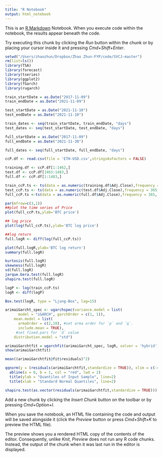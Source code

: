 ```yaml
---
title: "R Notebook"
output: html_notebook
---
```


This is an [R Markdown](http://rmarkdown.rstudio.com) Notebook. When you execute code within the notebook, the results appear beneath the code. 

Try executing this chunk by clicking the *Run* button within the chunk or by placing your cursor inside it and pressing *Cmd+Shift+Enter*. 

```r
setwd("/Users/zhaozhun/Dropbox/Zhao Zhun-FYP/code/SVCJ-master")
rm(list=ls())
library(TSA)
library(forecast)
library(tseries)
library(ggplot2)
library(fGarch)
library(rugarch)

train_startDate = as.Date("2017-11-09")
train_endDate = as.Date("2021-11-09")

test_startDate = as.Date("2021-11-10")
test_endDate = as.Date("2021-11-10")

train_dates <- seq(train_startDate, train_endDate, "days")
test_dates <- seq(test_startDate, test_endDate, "days")

full_startDate = as.Date("2017-11-09")
full_endDate = as.Date("2021-11-30")
```

```r
full_dates <- seq(full_startDate, full_endDate, "days")

```
```r
ccP.df <- read.csv(file = 'ETH-USD.csv',stringsAsFactors = FALSE)

training.df <- ccP.df[1:1462,]
test.df <- ccP.df[1463:1483,]
full.df <- ccP.df[1:1483,]

train_ccP.ts <- ts(data = as.numeric(training.df$Adj.Close),frequency = 365, start = c(2017,as.numeric(format(train_dates[1], "%j"))))
test_ccP.ts <- ts(data = as.numeric(test.df$Adj.Close),frequency = 365, start = c(2021,as.numeric(format(test_dates[1], "%j"))))
full_ccP.ts <-ts(data = as.numeric(full.df$Adj.Close),frequency = 365, start = c(2017,as.numeric(format(full_dates[1], "%j"))))
```

```r
par(mfrow=c(3,1))
##plot the time series of Price
plot(full_ccP.ts,ylab='BTC price')

## log price
plot(log(full_ccP.ts),ylab='BTC log price')

##log return 
full.logR <- diff(log(full_ccP.ts))

plot(full.logR,ylab='BTC log return')
summary(full.logR)
```

```r
kurtosis(full.logR)
skewness(full.logR)
sd(full.logR)
jarque.bera.test(full.logR)
shapiro.test(full.logR)
```


```r
logP <- log(train_ccP.ts)
logR <- diff(logP)
```

```r
Box.test(logR, type = "Ljung-Box", lag=15)
```

```r
arimaiGarcht_spec <- ugarchspec(variance.model = list(
      model = "iGARCH", garchOrder = c(1, 1)), 
    mean.model = list(
      armaOrder = c(2,10), #set arma order for `p` and `q`.
      include.mean = TRUE), 
     #set fixed.pars for `d` value
    distribution.model = "std")

arimaiGarchtfit = ugarchfit(arimaiGarcht_spec, logR, solver = 'hybrid')
show(arimaiGarchtfit)
```
```r
mean((arimaiGarchtfit@fit$residuals)^2)
```
```r
qqnorm(y = (residuals(arimaiGarchtfit,standardize = TRUE)), xlim = c(-4, 4), ylim = c(-4, 4), col = "blue", cex = 0.8,ylab="", xlab = "")
  abline(a = 0, b = 1, col = "red", lwd = 2)
  title(ylab = "Quantiles of Input Sample", line=2)
  title(xlab = "Standard Normal Quantiles", line=2)
```

```r
shapiro.test(as.vector(residuals(arimaiGarchtfit,standardize = TRUE)))
```

Add a new chunk by clicking the *Insert Chunk* button on the toolbar or by pressing *Cmd+Option+I*.

When you save the notebook, an HTML file containing the code and output will be saved alongside it (click the *Preview* button or press *Cmd+Shift+K* to preview the HTML file). 

The preview shows you a rendered HTML copy of the contents of the editor. Consequently, unlike *Knit*, *Preview* does not run any R code chunks. Instead, the output of the chunk when it was last run in the editor is displayed.

